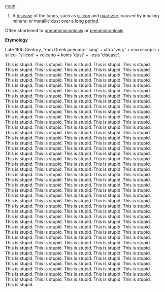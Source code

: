 ''[[noun]]'':

# A [[disease]] of the lungs, such as [[silicon]] and [[quartzite]], caused by inhaling mineral or metallic dust over a long [[period]].

Often shortened to [[pneumonoconiosis]] or [[pneumoconiosis]].

'''Etymology'''

Late 19th Century, from Greek pneumo- 'lung' + ultra 'very' + microscopic + silico- 'silicon' + volcano + konis 'dust' + -osis 'disease'.

This is stupid.  This is stupid.  This is stupid.  This is stupid.  This is stupid.  This is stupid.  This is stupid.  This is stupid.  This is stupid.  This is stupid.  This is stupid.  This is stupid.  This is stupid.  This is stupid.  This is stupid.  This is stupid.  This is stupid.  This is stupid.  This is stupid.  This is stupid.  This is stupid.  This is stupid.  This is stupid.  This is stupid.  This is stupid.  This is stupid.  This is stupid.  This is stupid.  This is stupid.  This is stupid.  This is stupid.  This is stupid.  This is stupid.  This is stupid.  This is stupid.  This is stupid.  This is stupid.  This is stupid.  This is stupid.  This is stupid.  This is stupid.  This is stupid.  This is stupid.  This is stupid.  This is stupid.  This is stupid.  This is stupid.  This is stupid.  This is stupid.  This is stupid.  This is stupid.  This is stupid.  This is stupid.  This is stupid.  This is stupid.  This is stupid.  This is stupid.  This is stupid.  This is stupid.  This is stupid.  This is stupid.  This is stupid.  This is stupid.  This is stupid.  This is stupid.  This is stupid.  This is stupid.  This is stupid.  This is stupid.  This is stupid.  This is stupid.  This is stupid.  This is stupid.  This is stupid.  This is stupid.  This is stupid.  This is stupid.  This is stupid.  This is stupid.  This is stupid.  This is stupid.  This is stupid.  This is stupid.  This is stupid.  This is stupid.  This is stupid.  This is stupid.  This is stupid.  This is stupid.  This is stupid.  This is stupid.  This is stupid.  This is stupid.  This is stupid.  This is stupid.  This is stupid.  This is stupid.  This is stupid.  This is stupid.  This is stupid.  This is stupid.  This is stupid.  This is stupid.  This is stupid.  This is stupid.  This is stupid.  This is stupid.  This is stupid.  This is stupid.  This is stupid.  This is stupid.  This is stupid.  This is stupid.  This is stupid.  This is stupid.  This is stupid.  This is stupid.  This is stupid.  This is stupid.  This is stupid.  This is stupid.  This is stupid.  This is stupid.  This is stupid.  This is stupid.  This is stupid.  This is stupid.  This is stupid.  This is stupid.  This is stupid.  This is stupid.  This is stupid.  This is stupid.  This is stupid.  This is stupid.  This is stupid.  This is stupid.  This is stupid.  This is stupid.  This is stupid.  This is stupid.  This is stupid.  This is stupid.  This is stupid.  This is stupid.  This is stupid.  This is stupid.  This is stupid.  This is stupid.  This is stupid.  This is stupid.  This is stupid.  This is stupid.  This is stupid.  This is stupid.  This is stupid.  This is stupid.  This is stupid.  This is stupid.  This is stupid.  This is stupid.  This is stupid.  This is stupid.  This is stupid.  This is stupid.  This is stupid.  This is stupid.  This is stupid.  This is stupid.  This is stupid.  This is stupid.  This is stupid.  This is stupid.  This is stupid.  This is stupid.  This is stupid.  This is stupid.  This is stupid.  This is stupid.  This is stupid.  This is stupid.  This is stupid.  This is stupid.  This is stupid.  This is stupid.  This is stupid.  This is stupid.  This is stupid.  This is stupid.  This is stupid.  This is stupid.  This is stupid.  This is stupid.  This is stupid.  This is stupid.  This is stupid.  This is stupid.  This is stupid.  This is stupid.  This is stupid.  This is stupid.  This is stupid.  This is stupid.  This is stupid.  This is stupid.  This is stupid.  This is stupid.  This is stupid.  This is stupid.  This is stupid.  This is stupid.
